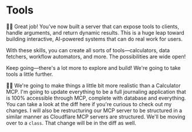 # Tools

👨‍💼 Great job! You've now built a server that can expose tools to clients, handle
arguments, and return dynamic results. This is a huge leap toward building
interactive, AI-powered systems that can do real work for users.

With these skills, you can create all sorts of tools—calculators, data fetchers,
workflow automators, and more. The possibilities are wide open!

Keep going—there's a lot more to explore and build! We're going to take tools a
little further.

🧝‍♀️ We're going to make things a little bit more realistic than a Calculator MCP.
I'm going to update everything to be a full journaling application that is 100%
accessible through MCP, complete with database and everything. You can take
a <NextDiffLink>look at the diff here</NextDiffLink> if you're curious to check
out my changes. I will also be restructuring our MCP server to be structured in
a similar manner as Cloudflare MCP servers are structured. We'll be moving over
to a `class`. That change will be in the diff as well.
